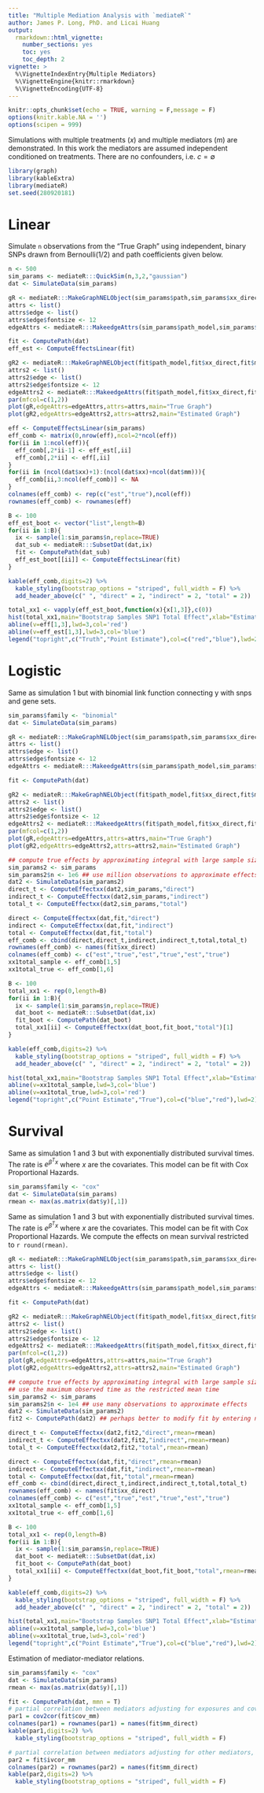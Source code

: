 ```yaml
---
title: "Multiple Mediation Analysis with `mediateR`"
author: James P. Long, PhD. and Licai Huang
output: 
  rmarkdown::html_vignette:
    number_sections: yes
    toc: yes
    toc_depth: 2
vignette: >
  %\VignetteIndexEntry{Multiple Mediators}
  %\VignetteEngine{knitr::rmarkdown}
  %\VignetteEncoding{UTF-8}
---
```


```r
knitr::opts_chunk$set(echo = TRUE, warning = F,message = F)
options(knitr.kable.NA = '')
options(scipen = 999)
```

Simulations with multiple treatments ($x$) and multiple mediators ($m$) are demonstrated. In this work the mediators are assumed independent conditioned on treatments. There are no confounders, i.e. $c = \emptyset$

```r
library(graph)
library(kableExtra)
library(mediateR)
set.seed(280920181)
```
\newcommand{\Var}{\text{Var}}
\newcommand{\E}{\mathbb{E}}
\newcommand{\argmin}[1]{\underset{#1}{\operatorname{argmin}}\text{ }}
\newcommand{\argmax}[1]{\underset{#1}{\operatorname{argmax}}}
\newcommand{\ind}[1]{\mathbf{1}_{#1}}
\newcommand{\todo}[1]{\color{red}{\text{TODO: #1}}}

# Linear

Simulate `n` observations from the "True Graph" using independent, binary SNPs drawn from Bernoulli(1/2) and path coefficients given below.

```r
n <- 500
sim_params <- mediateR:::QuickSim(n,3,2,"gaussian")
dat <- SimulateData(sim_params)
```



```r
gR <- mediateR:::MakeGraphNELObject(sim_params$path,sim_params$xx_direct,sim_params$mm_direct)
attrs <- list()
attrs$edge <- list()
attrs$edge$fontsize <- 12
edgeAttrs <- mediateR:::MakeedgeAttrs(sim_params$path_model,sim_params$xx_direct,sim_params$mm_direct)
```

```r
fit <- ComputePath(dat)
eff_est <- ComputeEffectsLinear(fit)
```


```r
gR2 <- mediateR:::MakeGraphNELObject(fit$path_model,fit$xx_direct,fit$mm_direct)
attrs2 <- list()
attrs2$edge <- list()
attrs2$edge$fontsize <- 12
edgeAttrs2 <- mediateR:::MakeedgeAttrs(fit$path_model,fit$xx_direct,fit$mm_direct)
par(mfcol=c(1,2))
plot(gR,edgeAttrs=edgeAttrs,attrs=attrs,main="True Graph")
plot(gR2,edgeAttrs=edgeAttrs2,attrs=attrs2,main="Estimated Graph")
```


```r
eff <- ComputeEffectsLinear(sim_params)
eff_comb <- matrix(0,nrow(eff),ncol=2*ncol(eff))
for(ii in 1:ncol(eff)){
  eff_comb[,2*ii-1] <- eff_est[,ii]
  eff_comb[,2*ii] <- eff[,ii]
}
for(ii in (ncol(dat$xx)+1):(ncol(dat$xx)+ncol(dat$mm))){
  eff_comb[ii,3:ncol(eff_comb)] <- NA
}
colnames(eff_comb) <- rep(c("est","true"),ncol(eff))
rownames(eff_comb) <- rownames(eff)
```



```r
B <- 100
eff_est_boot <- vector("list",length=B)
for(ii in 1:B){
  ix <- sample(1:sim_params$n,replace=TRUE)
  dat_sub <- mediateR:::SubsetDat(dat,ix)
  fit <- ComputePath(dat_sub)
  eff_est_boot[[ii]] <- ComputeEffectsLinear(fit)
}
```


```r
kable(eff_comb,digits=2) %>%
  kable_styling(bootstrap_options = "striped", full_width = F) %>%
  add_header_above(c(" ", "direct" = 2, "indirect" = 2, "total" = 2))
```

```r
total_xx1 <- vapply(eff_est_boot,function(x){x[1,3]},c(0))
hist(total_xx1,main="Bootstrap Samples SNP1 Total Effect",xlab="Estimate")
abline(v=eff[1,3],lwd=3,col='red')
abline(v=eff_est[1,3],lwd=3,col='blue')
legend("topright",c("Truth","Point Estimate"),col=c("red","blue"),lwd=2)
```



# Logistic

Same as simulation 1 but with binomial link function connecting y with snps and gene sets.

```r
sim_params$family <- "binomial"
dat <- SimulateData(sim_params)
```

```r
gR <- mediateR:::MakeGraphNELObject(sim_params$path,sim_params$xx_direct,sim_params$mm_direct)
attrs <- list()
attrs$edge <- list()
attrs$edge$fontsize <- 12
edgeAttrs <- mediateR:::MakeedgeAttrs(sim_params$path_model,sim_params$xx_direct,sim_params$mm_direct)
```

```r
fit <- ComputePath(dat)
```

```r
gR2 <- mediateR:::MakeGraphNELObject(fit$path_model,fit$xx_direct,fit$mm_direct)
attrs2 <- list()
attrs2$edge <- list()
attrs2$edge$fontsize <- 12
edgeAttrs2 <- mediateR:::MakeedgeAttrs(fit$path_model,fit$xx_direct,fit$mm_direct)
par(mfcol=c(1,2))
plot(gR,edgeAttrs=edgeAttrs,attrs=attrs,main="True Graph")
plot(gR2,edgeAttrs=edgeAttrs2,attrs=attrs2,main="Estimated Graph")
```

```r
## compute true effects by approximating integral with large sample size
sim_params2 <- sim_params
sim_params2$n <- 1e6 ## use million observations to approximate effects
dat2 <- SimulateData(sim_params2)
direct_t <- ComputeEffectxx(dat2,sim_params,"direct")
indirect_t <- ComputeEffectxx(dat2,sim_params,"indirect")
total_t <- ComputeEffectxx(dat2,sim_params,"total")

direct <- ComputeEffectxx(dat,fit,"direct")
indirect <- ComputeEffectxx(dat,fit,"indirect")
total <- ComputeEffectxx(dat,fit,"total")
eff_comb <- cbind(direct,direct_t,indirect,indirect_t,total,total_t)
rownames(eff_comb) <- names(fit$xx_direct)
colnames(eff_comb) <- c("est","true","est","true","est","true")
xx1total_sample <- eff_comb[1,5]
xx1total_true <- eff_comb[1,6]
```

```r
B <- 100
total_xx1 <- rep(0,length=B)
for(ii in 1:B){
  ix <- sample(1:sim_params$n,replace=TRUE)
  dat_boot <- mediateR:::SubsetDat(dat,ix)
  fit_boot <- ComputePath(dat_boot)
  total_xx1[ii] <- ComputeEffectxx(dat_boot,fit_boot,"total")[1]
}
```



```r
kable(eff_comb,digits=2) %>%
  kable_styling(bootstrap_options = "striped", full_width = F) %>%
  add_header_above(c(" ", "direct" = 2, "indirect" = 2, "total" = 2))
```

```r
hist(total_xx1,main="Bootstrap Samples SNP1 Total Effect",xlab="Estimate")
abline(v=xx1total_sample,lwd=3,col='blue')
abline(v=xx1total_true,lwd=3,col='red')
legend("topright",c("Point Estimate","True"),col=c("blue","red"),lwd=2)
```


# Survival

Same as simulation 1 and 3 but with exponentially distributed survival times. The rate is $e^{\beta^Tx}$ where $x$ are the covariates. This model can be fit with Cox Proportional Hazards.

```r
sim_params$family <- "cox"
dat <- SimulateData(sim_params)
rmean <- max(as.matrix(dat$y)[,1])
```


Same as simulation 1 and 3 but with exponentially distributed survival times. The rate is $e^{\beta^Tx}$ where $x$ are the covariates. This model can be fit with Cox Proportional Hazards. We compute the effects on mean survival restricted to `r round(rmean)`.

```r
gR <- mediateR:::MakeGraphNELObject(sim_params$path,sim_params$xx_direct,sim_params$mm_direct)
attrs <- list()
attrs$edge <- list()
attrs$edge$fontsize <- 12
edgeAttrs <- mediateR:::MakeedgeAttrs(sim_params$path_model,sim_params$xx_direct,sim_params$mm_direct)
```

```r
fit <- ComputePath(dat)
```

```r
gR2 <- mediateR:::MakeGraphNELObject(fit$path_model,fit$xx_direct,fit$mm_direct)
attrs2 <- list()
attrs2$edge <- list()
attrs2$edge$fontsize <- 12
edgeAttrs2 <- mediateR:::MakeedgeAttrs(fit$path_model,fit$xx_direct,fit$mm_direct)
par(mfcol=c(1,2))
plot(gR,edgeAttrs=edgeAttrs,attrs=attrs,main="True Graph")
plot(gR2,edgeAttrs=edgeAttrs2,attrs=attrs2,main="Estimated Graph")
```

```r
## compute true effects by approximating integral with large sample size
## use the maximum observed time as the restricted mean time
sim_params2 <- sim_params
sim_params2$n <- 1e4 ## use many observations to approximate effects
dat2 <- SimulateData(sim_params2)
fit2 <- ComputePath(dat2) ## perhaps better to modify fit by entering new coefficients

direct_t <- ComputeEffectxx(dat2,fit2,"direct",rmean=rmean)
indirect_t <- ComputeEffectxx(dat2,fit2,"indirect",rmean=rmean)
total_t <- ComputeEffectxx(dat2,fit2,"total",rmean=rmean)

direct <- ComputeEffectxx(dat,fit,"direct",rmean=rmean)
indirect <- ComputeEffectxx(dat,fit,"indirect",rmean=rmean)
total <- ComputeEffectxx(dat,fit,"total",rmean=rmean)
eff_comb <- cbind(direct,direct_t,indirect,indirect_t,total,total_t)
rownames(eff_comb) <- names(fit$xx_direct)
colnames(eff_comb) <- c("est","true","est","true","est","true")
xx1total_sample <- eff_comb[1,5]
xx1total_true <- eff_comb[1,6]
```

```r
B <- 100
total_xx1 <- rep(0,length=B)
for(ii in 1:B){
  ix <- sample(1:sim_params$n,replace=TRUE)
  dat_boot <- mediateR:::SubsetDat(dat,ix)
  fit_boot <- ComputePath(dat_boot)
  total_xx1[ii] <- ComputeEffectxx(dat_boot,fit_boot,"total",rmean=rmean)[1]
}
```


```r
kable(eff_comb,digits=2) %>%
  kable_styling(bootstrap_options = "striped", full_width = F) %>%
  add_header_above(c(" ", "direct" = 2, "indirect" = 2, "total" = 2))
```

```r
hist(total_xx1,main="Bootstrap Samples SNP1 Total Effect",xlab="Estimate")
abline(v=xx1total_sample,lwd=3,col='blue')
abline(v=xx1total_true,lwd=3,col='red')
legend("topright",c("Point Estimate","True"),col=c("blue","red"),lwd=2)
```

Estimation of mediator-mediator relations. 

```r
sim_params$family <- "cox"
dat <- SimulateData(sim_params)
rmean <- max(as.matrix(dat$y)[,1])

fit <- ComputePath(dat, mmn = T)
# partial correlation between mediators adjusting for exposures and covariates
par1 = cov2cor(fit$cov_mm)
colnames(par1) = rownames(par1) = names(fit$mm_direct)
kable(par1,digits=2) %>%
  kable_styling(bootstrap_options = "striped", full_width = F)

# partial correlation between mediators adjusting for other mediators, exposures and covariates
par2 = fit$ivcor_mm
colnames(par2) = rownames(par2) = names(fit$mm_direct)
kable(par2,digits=2) %>%
  kable_styling(bootstrap_options = "striped", full_width = F)

```

